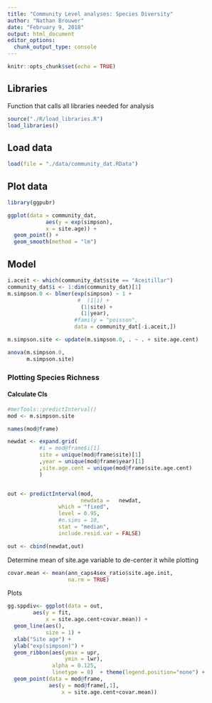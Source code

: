 ```yaml
---
title: "Community Level analyses: Species Diversity"
author: "Nathan Brouwer"
date: "February 9, 2018"
output: html_document
editor_options: 
  chunk_output_type: console
---
```


```r
knitr::opts_chunk$set(echo = TRUE)
```

## Libraries

Function that calls all libraries needed for analysis
```r
source("./R/load_libraries.R")
load_libraries()
```


## Load data


```r
load(file = "./data/community_dat.RData")
```


## Plot data

```r
library(ggpubr)

ggplot(data = community_dat,
            aes(y = exp(simpson),
            x = site.age)) +
  geom_point() +
  geom_smooth(method = "lm")
```

## Model

```r
i.aceit <- which(community_dat$site == "Aceitillar")
community_dat$i <- 1:dim(community_dat)[1]
m.simpson.0 <- blmer(exp(simpson) ~ 1 + 
                      #  (1|i) +
                       (1|site) +
                       (1|year),
                     #family = "poisson",
                     data = community_dat[-i.aceit,])

m.simpson.site <- update(m.simpson.0, . ~ . + site.age.cent)

anova(m.simpson.0,
      m.simpson.site)
```

### Plotting Species Richness

#### Calculate CIs

```r
#merTools::predictInterval()
mod <- m.simpson.site

names(mod@frame)

newdat <- expand.grid(
          #i = mod@frame$i[1]
          site = unique(mod@frame$site)[1]
          ,year = unique(mod@frame$year)[1]
          ,site.age.cent = unique(mod@frame$site.age.cent)
          )


out <- predictInterval(mod, 
                       newdata =   newdat,
                which = "fixed", 
                level = 0.95,
                #n.sims = 10,
                stat = "median",
                include.resid.var = FALSE)

out <- cbind(newdat,out)

```


Determine mean of site.age variable to de-center it while plotting

```r
covar.mean <- mean(ann_caps4sex_ratio$site.age.init,
                   na.rm = TRUE)
```

Plots
```r
gg.sppdiv<- ggplot(data = out,
        aes(y = fit,
            x = site.age.cent+covar.mean)) +
  geom_line(aes(),
            size = 1) +
  xlab("Site age") +
  ylab("exp(simpson)") +
  geom_ribbon(aes(ymax = upr,
                  ymin = lwr),
              alpha = 0.125,
              linetype = 0)  + theme(legend.position="none") +
  geom_point(data = mod@frame,
             aes(y = mod@frame[,1],
                 x = site.age.cent+covar.mean))
```




```r

```



